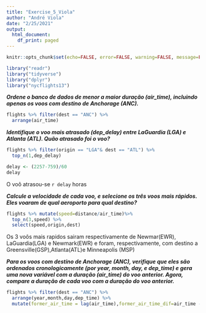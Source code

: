 ```yaml
---
title: "Exercise_5_Viola"
author: "André Viola"
date: "2/25/2021"
output: 
  html_document:
    df_print: paged
---
```


```r

knitr::opts_chunk$set(echo=FALSE, error=FALSE, warning=FALSE, message=FALSE)

```
```r
library("readr")
library("tidyverse")
library("dplyr")
library("nycflights13")
```

***Ordene o banco de dados de menor a maior duração (air_time), incluindo apenas os voos com destino de Anchorage (ANC).***
```r
flights %>% filter(dest == "ANC") %>%
  arrange(air_time)
```

***Identifique o voo mais atrasado (dep_delay) entre LaGuardia (LGA) e Atlanta (ATL). Quão atrasado foi o voo?***

```r
flights %>% filter(origin == "LGA"& dest == "ATL") %>%
  top_n(1,dep_delay)

delay <- (2257-759)/60
delay
```

O voô atrasou-se `r delay` horas

***Calcule a velocidade de cada voo, e selecione os três voos mais rápidos. Eles voaram de qual aeroporto para qual destino?***

```r
flights %>% mutate(speed=distance/air_time)%>%
  top_n(3,speed) %>%
  select(speed,origin,dest)
```

Os 3 voôs mais rapidos sairam respectivamente de Newmar(EWR), LaGuardia(LGA) e Newmark(EWR) e foram, respectivamente, com destino a Greensville(GSP),Atlanta(ATL)e Minneapolis (MSP)

***Para os voos com destino de Anchorage (ANC), verifique que eles são ordenados cronologicamente (por year, month, day, e dep_time) e gera uma nova variável com a duração (air_time) do voo anterior. Agora, compare a duração de cada voo com a duração do voo anterior.***

```r
flights %>% filter(dest == "ANC") %>% 
  arrange(year,month,day,dep_time) %>% 
  mutate(former_air_time = lag(air_time),former_air_time_dif=air_time - former_air_time)
```

